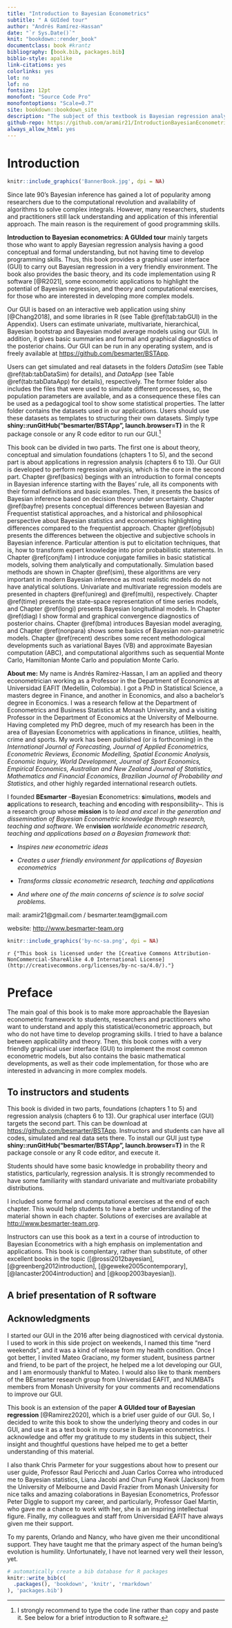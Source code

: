 ```yaml
---
title: "Introduction to Bayesian Econometrics"
subtitle: " A GUIded tour"
author: "Andrés Ramírez-Hassan"
date: "`r Sys.Date()`"
knit: "bookdown::render_book"
documentclass: book #krantz
bibliography: [book.bib, packages.bib]
biblio-style: apalike
link-citations: yes
colorlinks: yes
lot: no
lof: no
fontsize: 12pt
monofont: "Source Code Pro"
monofontoptions: "Scale=0.7"
site: bookdown::bookdown_site
description: "The subject of this textbook is Bayesian regression analysis, and its main aim is to provide introductory level theory foundation, and facilitate applicability of Bayesian inference."
github-repo: https://github.com/aramir21/IntroductionBayesianEconometricsBook
always_allow_html: yes
---
```


# Introduction {-}

```r
knitr::include_graphics('BannerBook.jpg', dpi = NA)
```
Since late 90’s Bayesian inference has gained a lot of popularity among researchers due to the computational revolution and availability of algorithms to solve complex integrals. However, many researchers, students and practitioners still lack understanding and application of this inferential approach. The main reason is the requirement of good programming skills.

**Introduction to Bayesian econometrics: A GUIded tour** mainly targets those who want to apply Bayesian regression analysis having a good conceptual and formal understanding, but not having time to develop programming skills. Thus, this book provides a graphical user interface (GUI) to carry out Bayesian regression in a very friendly environment. The book also provides the basic theory, and its code implementation using R software [@R2021], some econometric applications to highlight the potential of Bayesian regression, and theory and computational exercises, for those who are interested in developing more complex models.

Our GUI is based on an interactive web application using shiny [@Chang2018], and some libraries in R (see Table \@ref(tab:tabGUI) in the Appendix). Users can estimate univariate, multivariate, hierarchical, Bayesian bootstrap and Bayesian model average models using our GUI. In addition, it gives basic summaries and formal and graphical diagnostics of the posterior chains. Our GUI can be run in any operating system, and is freely available at [https://github.com/besmarter/BSTApp](https://github.com/besmarter/BSTApp). 

Users can get simulated and real datasets in the folders *DataSim* (see Table \@ref(tab:tabDataSim) for details), and *DataApp* (see Table \@ref(tab:tabDataApp) for details), respectively.
The former folder also includes the files that were used to simulate different processes, so, the population parameters are available, and as a consequence these files can be used as a pedagogical tool to show some statistical properties. The latter folder contains the datasets used in our applications. Users should use these datasets as templates to structuring their own datasets. Simply type **shiny::runGitHub("besmarter/BSTApp", launch.browser=T)** in the R package console or any R code editor to run our GUI.^[I strongly recommend to type the code line rather than copy and paste it. See below for a brief introduction to R software.]

This book can be divided in two parts. The first one is about theory, conceptual and simulation foundations (chapters 1 to 5), and the second part is about applications in regression analysis (chapters 6 to 13). Our GUI is developed to perform regression analysis, which is the core in the second part. Chapter \@ref(basics) begings with an introduction to formal concepts in Bayesian inference starting with the Bayes’ rule, all its components with their formal definitions and basic examples. Then, it presents the basics of Bayesian inference based on decision theory under uncertainty. Chapter \@ref(bayfre) presents conceptual differences between Bayesian and Frequentist statistical approaches, and a historical and philosophical perspective about Bayesian statistics and econometrics highlighting differences compared to the frequentist approach. Chapter \@ref(objsub) presents the differences between the objective and subjective schools in Bayesian inference. Particular attention is put to elicitation techniques, that is, how to transform expert knowledge into prior probabilistic statements. In Chapter \@ref(conjfam) I introduce conjugate families in basic statistical models, solving them analytically and computationally. Simulation based methods are shown in Chapter \@ref(sim), these algorithms are very important in modern Bayesian inference as most realistic models do not have analytical solutions. Univariate and multivariate regression models are presented in chapters \@ref(unireg) and \@ref(multi), respectively. Chapter \@ref(time) presents the state-space representation of time series models, and Chapter \@ref(longi) presents Bayesian longitudinal models. In Chapter \@ref(diag) I show formal and graphical convergence diagnostics of posterior chains. Chapter \@ref(bma) introduces Bayesian model averaging, and Chapter \@ref(nonpara) shows some basics of Bayesian non-parametric models. Chapter \@ref(recent) describes some recent methodological developments such as variational Bayes (VB) and approximate Bayesian computation (ABC), and computational algorithms such as sequential Monte Carlo, Hamiltonian Monte Carlo and population Monte Carlo.

**About me:** My name is Andrés Ramírez-Hassan, I am an applied and theory econometrician working as a Professor in the Department of Economics at Universidad EAFIT (Medellín, Colombia). I got a PhD in Statistical Science, a masters degree in Finance, and another in Economics, and also a bachelor’s degree in Economics. I was a research fellow at the Department of Econometrics and Business Statistics at Monash University, and a visiting Professor in the Department of Economics at the University of Melbourne. Having completed my PhD degree, much of my research has been in the area of Bayesian Econometrics with applications in finance, utilities, health, crime and sports. My work has been published  (or is forthcoming) in the *International Journal of Forecasting, Journal of Applied Econometrics, Econometric Reviews, Economic Modelling, Spatial Economic Analysis, Economic Inquiry, World Development, Journal of Sport Economics, Empirical Economics, Australian and New Zealand Journal of Statistics, Mathematics and Financial Economics, Brazilian Journal of Probability and Statistics*, and other highly regarded international research outlets.

I founded **BEsmarter** --**B**ayesian **E**conometrics: **s**imulations, **m**odels and **a**pplications to **r**esearch, **t**eaching and **e**ncoding with **r**esponsibility--. This is a research group whose **mission** is to *lead and excel in the generation and dissemination of Bayesian Econometric knowledge through research, teaching and software*. We en**vision** *worldwide econometric research, teaching and applications based on a Bayesian framework that*:

* *Inspires new econometric ideas*

* *Creates a user friendly environment for applications of Bayesian econometrics*

* *Transforms classic econometric research, teaching and applications*

* *And where one of the main concerns of science is to solve social problems.*

mail: aramir21@gmail.com / besmarter.team@gmail.com

website: [http://www.besmarter-team.org](http://www.besmarter-team.org)

```r
knitr::include_graphics('by-nc-sa.png', dpi = NA)
```

`r {"This book is licensed under the [Creative Commons Attribution-NonCommercial-ShareAlike 4.0 International License](http://creativecommons.org/licenses/by-nc-sa/4.0/)."}`

# Preface {-}

The main goal of this book is to make more approachable the Bayesian econometric framework to students, researchers and practitioners who want to understand and apply this statistical/econometric approach, but who do not have time to develop programing skills. I tried to have a balance between applicability and theory. Then, this book comes with a very friendly graphical user interface (GUI) to implement the most common econometric models, but also contains the basic mathematical developments, as well as their code implementation, for those who are interested in advancing in more complex models.

## To instructors and students {-}

This book is divided in two parts, foundations (chapters 1 to 5) and regression analysis (chapters 6 to 13). Our graphical user interface (GUI) targets the second part. This can be download at [https://github.com/besmarter/BSTApp](https://github.com/besmarter/BSTApp). Instructors and students can have all codes, simulated and real data sets there. To install our GUI just type **shiny::runGitHub("besmarter/BSTApp", launch.browser=T)** in the R package console or any R code editor, and execute it.

Students should have some basic knowledge in probability theory and statistics, particularly, regression analysis. It is strongly recommended to have some familiarity with standard univariate and multivariate probability distributions.

I included some formal and computational exercises at the end of each chapter. This would help students to have a better understanding of the material shown in each chapter. Solutions of exercises are available at [http://www.besmarter-team.org](http://www.besmarter-team.org).

Instructors can use this book as a text in a course of introduction to Bayesian Econometrics with a high emphasis on implementation and applications. This book is complentary, rather than substitute, of other excellent books in the topic ([@rossi2012bayesian],  [@greenberg2012introduction], [@geweke2005contemporary],   [@lancaster2004introduction] and [@koop2003bayesian]).

## A brief presentation of R software {-}

## Acknowledgments {-}

I started our GUI in the 2016 after being diagnosticed with cervical dystonia. I used to work in this side project on weekends, I named this time "nerd weekends", and it was a kind of release from my health condition. Once I got better, I invited Mateo Graciano, my former student, business partner and friend, to be part of the project, he helped me a lot developing our GUI, and I am enormously thankful to Mateo. I would also like to thank members of the BEsmarter research group from Universidad EAFIT, and NUMBATs members from Monash University for your comments and recomendations to improve our GUI.

This book is an extension of the paper **A GUIded tour of Bayesian regression** [@Ramirez2020], which is a brief user guide of our GUI. So, I decided to write this book to show the underlying theory and codes in our GUI, and use it as a text book in my course in Bayesian econometrics. I acknowledge and offer my gratitude to my students in this subject, their insight and thoughtful questions have helped me to get a better understanding of this material.   

I also thank Chris Parmeter for your suggestions about how to present our user guide, Professor Raul Pericchi and Juan Carlos Correa who introduced me to Bayesian statistics, Liana Jacobi and Chun Fung Kwok (Jackson) from the University of Melbourne and David Frazier from Monash University for nice talks and amazing colaborations in Bayesian Econometrics, Professor Peter Diggle to support my career, and particularly, Professor Gael Martin, who gave me a chance to work with her, she is an inspiring intellectual figure. Finally, my colleagues and staff from Universidad EAFIT have always given me their support.

To my parents, Orlando and Nancy, who have given me their unconditional support. They have taught me that the primary aspect of the human being's evolution is humility. Unfortunately, I have not learned very well their lesson, yet.


```r
# automatically create a bib database for R packages
knitr::write_bib(c(
  .packages(), 'bookdown', 'knitr', 'rmarkdown'
), 'packages.bib')
```
